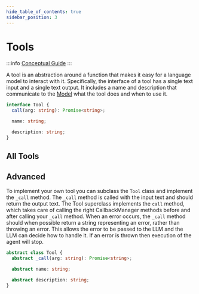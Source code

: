 ```yaml
---
hide_table_of_contents: true
sidebar_position: 3
---
```



# Tools

:::info
[Conceptual Guide](https://docs.langchain.com/docs/components/agents/tool)
:::

A tool is an abstraction around a function that makes it easy for a language model to interact with it. Specifically, the interface of a tool has a single text input and a single text output. It includes a name and description that communicate to the [Model](../../models/) what the tool does and when to use it.

```typescript
interface Tool {
  call(arg: string): Promise<string>;

  name: string;

  description: string;
}
```

## All Tools

<DocCardList />

## Advanced

To implement your own tool you can subclass the `Tool` class and implement the `_call` method. The `_call` method is called with the input text and should return the output text. The Tool superclass implements the `call` method, which takes care of calling the right CallbackManager methods before and after calling your `_call` method. When an error occurs, the `_call` method should when possible return a string representing an error, rather than throwing an error. This allows the error to be passed to the LLM and the LLM can decide how to handle it. If an error is thrown then execution of the agent will stop.

```typescript
abstract class Tool {
  abstract _call(arg: string): Promise<string>;

  abstract name: string;

  abstract description: string;
}
```
